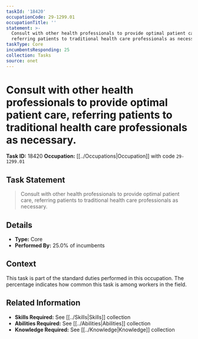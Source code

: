 ```yaml
---
taskId: '18420'
occupationCode: 29-1299.01
occupationTitle: ''
statement: >-
  Consult with other health professionals to provide optimal patient care,
  referring patients to traditional health care professionals as necessary.
taskType: Core
incumbentsResponding: 25
collection: Tasks
source: onet
---
```

# Consult with other health professionals to provide optimal patient care, referring patients to traditional health care professionals as necessary.

**Task ID:** 18420
**Occupation:** [[../Occupations|Occupation]] with code `29-1299.01`

## Task Statement

> Consult with other health professionals to provide optimal patient care, referring patients to traditional health care professionals as necessary.

## Details

- **Type:** Core
- **Performed By:** 25.0% of incumbents

## Context

This task is part of the standard duties performed in this occupation. The percentage indicates how common this task is among workers in the field.

## Related Information

- **Skills Required:** See [[../Skills|Skills]] collection
- **Abilities Required:** See [[../Abilities|Abilities]] collection
- **Knowledge Required:** See [[../Knowledge|Knowledge]] collection
